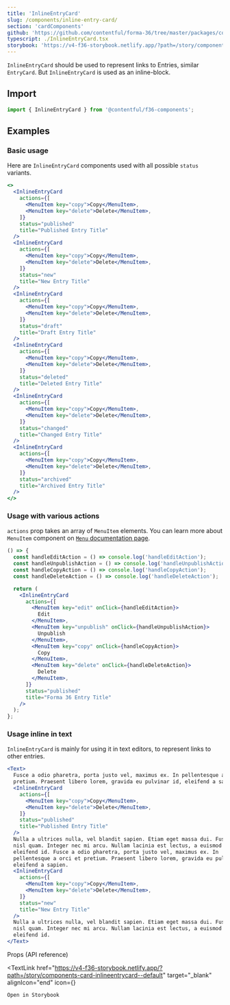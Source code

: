 ```yaml
---
title: 'InlineEntryCard'
slug: /components/inline-entry-card/
section: 'cardComponents'
github: 'https://github.com/contentful/forma-36/tree/master/packages/components/card/src/InlineEntryCard/'
typescript: ./InlineEntryCard.tsx
storybook: 'https://v4-f36-storybook.netlify.app/?path=/story/components-card-inlineentrycard--default'
---
```



`InlineEntryCard` should be used to represent links to Entries, similar `EntryCard`. But `InlineEntryCard` is used as an inline-block.

## Import

```jsx static=true
import { InlineEntryCard } from '@contentful/f36-components';
```

## Examples

### Basic usage

Here are `InlineEntryCard` components used with all possible `status` variants.

```jsx
<>
  <InlineEntryCard
    actions={[
      <MenuItem key="copy">Copy</MenuItem>,
      <MenuItem key="delete">Delete</MenuItem>,
    ]}
    status="published"
    title="Published Entry Title"
  />
  <InlineEntryCard
    actions={[
      <MenuItem key="copy">Copy</MenuItem>,
      <MenuItem key="delete">Delete</MenuItem>,
    ]}
    status="new"
    title="New Entry Title"
  />
  <InlineEntryCard
    actions={[
      <MenuItem key="copy">Copy</MenuItem>,
      <MenuItem key="delete">Delete</MenuItem>,
    ]}
    status="draft"
    title="Draft Entry Title"
  />
  <InlineEntryCard
    actions={[
      <MenuItem key="copy">Copy</MenuItem>,
      <MenuItem key="delete">Delete</MenuItem>,
    ]}
    status="deleted"
    title="Deleted Entry Title"
  />
  <InlineEntryCard
    actions={[
      <MenuItem key="copy">Copy</MenuItem>,
      <MenuItem key="delete">Delete</MenuItem>,
    ]}
    status="changed"
    title="Changed Entry Title"
  />
  <InlineEntryCard
    actions={[
      <MenuItem key="copy">Copy</MenuItem>,
      <MenuItem key="delete">Delete</MenuItem>,
    ]}
    status="archived"
    title="Archived Entry Title"
  />
</>
```

### Usage with various actions

`actions` prop takes an array of `MenuItem` elements. You can learn more about `MenuItem` component on [`Menu` documentation page](/components/menu).

```jsx
() => {
  const handleEditAction = () => console.log('handleEditAction');
  const handleUnpublishAction = () => console.log('handleUnpublishAction');
  const handleCopyAction = () => console.log('handleCopyAction');
  const handleDeleteAction = () => console.log('handleDeleteAction');

  return (
    <InlineEntryCard
      actions={[
        <MenuItem key="edit" onClick={handleEditAction}>
          Edit
        </MenuItem>,
        <MenuItem key="unpublish" onClick={handleUnpublishAction}>
          Unpublish
        </MenuItem>,
        <MenuItem key="copy" onClick={handleCopyAction}>
          Copy
        </MenuItem>,
        <MenuItem key="delete" onClick={handleDeleteAction}>
          Delete
        </MenuItem>,
      ]}
      status="published"
      title="Forma 36 Entry Title"
    />
  );
};
```

### Usage inline in text

`InlineEntryCard` is mainly for using it in text editors, to represent links to other entries.

```jsx
<Text>
  Fusce a odio pharetra, porta justo vel, maximus ex. In pellentesque a orci et
  pretium. Praesent libero lorem, gravida eu pulvinar id, eleifend a sapien.
  <InlineEntryCard
    actions={[
      <MenuItem key="copy">Copy</MenuItem>,
      <MenuItem key="delete">Delete</MenuItem>,
    ]}
    status="published"
    title="Published Entry Title"
  />
  Nulla a ultrices nulla, vel blandit sapien. Etiam eget massa dui. Fusce id
  nisl quam. Integer nec mi arcu. Nullam lacinia est lectus, a euismod purus
  eleifend id. Fusce a odio pharetra, porta justo vel, maximus ex. In
  pellentesque a orci et pretium. Praesent libero lorem, gravida eu pulvinar id,
  eleifend a sapien.
  <InlineEntryCard
    actions={[
      <MenuItem key="copy">Copy</MenuItem>,
      <MenuItem key="delete">Delete</MenuItem>,
    ]}
    status="new"
    title="New Entry Title"
  />
  Nulla a ultrices nulla, vel blandit sapien. Etiam eget massa dui. Fusce id
  nisl quam. Integer nec mi arcu. Nullam lacinia est lectus, a euismod purus
  eleifend id.
</Text>
```

<Stack justifyContent="space-between" marginTop="spacing2Xl" marginBottom="spacingL">
  <Heading id="props-api-reference" as="h2" marginTop="none" marginBottom="none">
    Props (API reference)
  </Heading>

  <TextLink
    href="https://v4-f36-storybook.netlify.app/?path=/story/components-card-inlineentrycard--default"
    target="_blank"
    alignIcon="end"
    icon={<ExternalLinkIcon />}
  >
    Open in Storybook
  </TextLink>
</Stack>

<PropsTable of="InlineEntryCard" />
